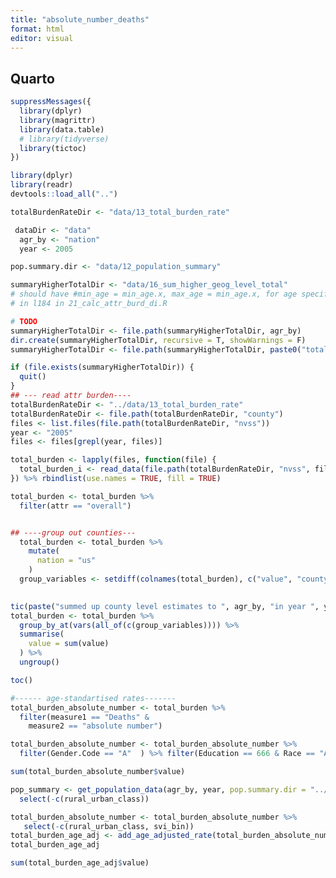 ```yaml
---
title: "absolute_number_deaths"
format: html
editor: visual
---
```


## Quarto

```r
suppressMessages({
  library(dplyr)
  library(magrittr)
  library(data.table)
  # library(tidyverse)
  library(tictoc)
})

library(dplyr)
library(readr)
devtools::load_all("..")
```

```r
totalBurdenRateDir <- "data/13_total_burden_rate"
```

```r
 dataDir <- "data"
  agr_by <- "nation"
  year <- 2005
```

```r

pop.summary.dir <- "data/12_population_summary"

summaryHigherTotalDir <- "data/16_sum_higher_geog_level_total"
# should have #min_age = min_age.x, max_age = min_age.x, for age specific
# in l184 in 21_calc_attr_burd_di.R

# TODO
summaryHigherTotalDir <- file.path(summaryHigherTotalDir, agr_by)
dir.create(summaryHigherTotalDir, recursive = T, showWarnings = F)
summaryHigherTotalDir <- file.path(summaryHigherTotalDir, paste0("total_burden_age_adjusted_", year, ".csv"))

if (file.exists(summaryHigherTotalDir)) {
  quit()
}
## --- read attr burden----
totalBurdenRateDir <- "../data/13_total_burden_rate"
totalBurdenRateDir <- file.path(totalBurdenRateDir, "county")
files <- list.files(file.path(totalBurdenRateDir, "nvss"))
year <- "2005"
files <- files[grepl(year, files)]

total_burden <- lapply(files, function(file) {
  total_burden_i <- read_data(file.path(totalBurdenRateDir, "nvss", file))
}) %>% rbindlist(use.names = TRUE, fill = TRUE)

total_burden <- total_burden %>%
  filter(attr == "overall")


## ----group out counties---
  total_burden <- total_burden %>%
    mutate(
      nation = "us"
    )
  group_variables <- setdiff(colnames(total_burden), c("value", "county"))
  

tic(paste("summed up county level estimates to ", agr_by, "in year ", year))
total_burden <- total_burden %>%
  group_by_at(vars(all_of(c(group_variables)))) %>%
  summarise(
    value = sum(value)
  ) %>%
  ungroup()

toc()

#------ age-standartised rates-------
total_burden_absolute_number <- total_burden %>%
  filter(measure1 == "Deaths" &
    measure2 == "absolute number")
```

```r
total_burden_absolute_number <- total_burden_absolute_number %>%
  filter(Gender.Code == "A"  ) %>% filter(Education == 666 & Race == "All" & label_cause == "all-cause" ) #& rural_urban_class == "666" & svi_bin == "666" 

sum(total_burden_absolute_number$value)
```

```r
pop_summary <- get_population_data(agr_by, year, pop.summary.dir = "../data/12_population_summary") %>%
  select(-c(rural_urban_class))

total_burden_absolute_number <- total_burden_absolute_number %>% 
   select(-c(rural_urban_class, svi_bin))
total_burden_age_adj <- add_age_adjusted_rate(total_burden_absolute_number, pop_summary, path_to_standartpopulation = "../data/standartpopulation.xlsx")
total_burden_age_adj
```

```r
sum(total_burden_age_adj$value)
```

